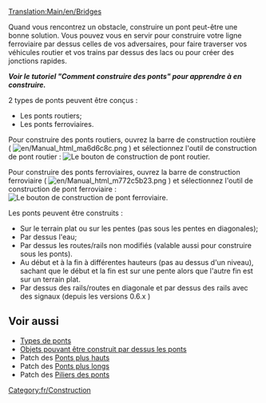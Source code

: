 [[Translation:Main/en/Bridges]]{{fr/Table des matières}}

Quand vous rencontrez un obstacle, construire un pont peut-être une bonne solution. Vous pouvez vous en servir pour construire votre ligne ferroviaire par dessus celles de vos adversaires, pour faire traverser vos véhicules routier et vos trains par dessus des lacs ou pour créer des jonctions rapides.

'''''Voir le tutoriel "Comment construire des ponts" pour apprendre à en construire.'''''

2 types de ponts peuvent être conçus :
* Les ponts routiers;
* Les ponts ferroviaires.

Pour construire des ponts routiers, ouvrez la barre de construction routière ( [[File:en/Manual html ma6d6c8c.png]] ) et sélectionnez l'outil de construction de pont routier :
[[File:en/BridgeTut14.png|none|frame|Le bouton de construction de pont routier.]]

Pour construire des ponts ferroviaires, ouvrez la barre de construction ferroviaire ( [[File:en/Manual html m772c5b23.png]] ) et sélectionnez l'outil de construction de pont ferroviaire :
[[File:en/BridgeTut1.png|none|frame|Le bouton de construction de pont ferroviaire.]]

Les ponts peuvent être construits :
* Sur le terrain plat ou sur les pentes (pas sous les pentes en diagonales);
* Par dessus l'eau;
* Par dessus les routes/rails non modifiés (valable aussi pour construire sous les ponts).
* Au début et à la fin  à différentes hauteurs (pas au dessus d'un niveau), sachant que le début et la fin est sur une pente alors que l'autre fin est sur un terrain plat.
* Par dessus des rails/routes en diagonale et par dessus des rails avec des signaux (depuis les versions 0.6.x )


== Voir aussi ==
*[[Main/fr/Types de pont|Types de ponts]]
*[[Main/fr/Nouveau pont|Objets pouvant être construit par dessus les ponts]]
*Patch des [[Main/fr/Pont plus haut|Ponts plus hauts]]
*Patch des [[Main/fr/Pont plus long|Ponts plus longs]]
*Patch des [[Main/fr/Piliers de pont|Piliers des ponts]]

[[Category:fr/Construction]]